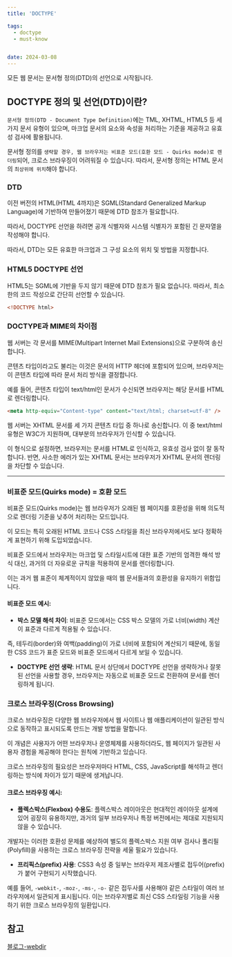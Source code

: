 ```yaml
---
title: 'DOCTYPE'

tags:
  - doctype
  - must-know


date: 2024-03-08
---
```


모든 웹 문서는 문서형 정의(DTD)의 선언으로 시작됩니다.

## DOCTYPE 정의 및 선언(DTD)이란?

`문서형 정의(DTD - Document Type Definition)`에는 TML, XHTML, HTML5 등 세 가지 문서 유형이 있으며, 
마크업 문서의 요소와 속성을 처리하는 기준을 제공하고 유효성 검사에 활용됩니다. 

문서형 정의를 `생략할 경우, 웹 브라우저는 비표준 모드(호환 모드 - Quirks mode)로 렌더링`되어, 크로스 브라우징이 어려워질 수 있습니다. 
따라서, 문서형 정의는 HTML 문서의 `최상위에 위치`해야 합니다.

### DTD

이전 버전의 HTML(HTML 4까지)은 SGML(Standard Generalized Markup Language)에 기반하여 만들어졌기 때문에 DTD 참조가 필요합니다. 

따라서, DOCTYPE 선언을 하려면 공개 식별자와 시스템 식별자가 포함된 긴 문자열을 작성해야 합니다. 

따라서, DTD는 모든 유효한 마크업과 그 구성 요소의 위치 및 방법을 지정합니다.

### HTML5 DOCTYPE 선언

HTML5는 SGML에 기반을 두지 않기 때문에 DTD 참조가 필요 없습니다. 따라서, 최소한의 코드 작성으로 간단히 선언할 수 있습니다.

```html:index.html
<!DOCTYPE html>
```

### DOCTYPE과 MIME의 차이점

웹 서버는 각 문서를 MIME(Multipart Internet Mail Extensions)으로 구분하여 송신합니다. 

콘텐츠 타입이라고도 불리는 이것은 문서의 HTTP 헤더에 포함되어 있으며, 브라우저는 이 콘텐츠 타입에 따라 문서 처리 방식을 결정합니다. 

예를 들어, 콘텐츠 타입이 text/html인 문서가 수신되면 브라우저는 해당 문서를 HTML로 렌더링합니다.

```html
<meta http-equiv="Content-type" content="text/html; charset=utf-8" />
```

웹 서버는 XHTML 문서를 세 가지 콘텐츠 타입 중 하나로 송신합니다. 
이 중 text/html 유형은 W3C가 지원하며, 대부분의 브라우저가 인식할 수 있습니다. 

이 형식으로 설정하면, 브라우저는 문서를 HTML로 인식하고, 유효성 검사 없이 잘 동작합니다. 
반면, 사소한 에러가 있는 XHTML 문서는 브라우저가 XHTML 문서의 렌더링을 차단할 수 있습니다.

---

### 비표준 모드(Quirks mode) = 호환 모드

비표준 모드(Quirks mode)는 웹 브라우저가 오래된 웹 페이지를 호환성을 위해 의도적으로 렌더링 기준을 낮추어 처리하는 모드입니다. 

이 모드는 특히 오래된 HTML 코드나 CSS 스타일을 최신 브라우저에서도 보다 정확하게 표현하기 위해 도입되었습니다. 

비표준 모드에서 브라우저는 마크업 및 스타일시트에 대한 표준 기반의 엄격한 해석 방식 대신, 과거의 더 자유로운 규칙을 적용하여 문서를 렌더링합니다.

이는 과거 웹 표준이 체계적이지 않았을 때의 웹 문서들과의 호환성을 유지하기 위함입니다.

#### 비표준 모드 예시:
- **박스 모델 해석 차이**: 비표준 모드에서는 CSS 박스 모델의 가로 너비(width) 계산이 표준과 다르게 적용될 수 있습니다. 

즉, 테두리(border)와 여백(padding)이 가로 너비에 포함되어 계산되기 때문에, 동일한 CSS 코드가 표준 모드와 비표준 모드에서 다르게 보일 수 있습니다.

- **DOCTYPE 선언 생략**: HTML 문서 상단에서 DOCTYPE 선언을 생략하거나 잘못된 선언을 사용할 경우, 브라우저는 자동으로 비표준 모드로 전환하여 문서를 렌더링하게 됩니다.

### 크로스 브라우징(Cross Browsing)

크로스 브라우징은 다양한 웹 브라우저에서 웹 사이트나 웹 애플리케이션이 일관된 방식으로 동작하고 표시되도록 만드는 개발 방법을 말합니다. 

이 개념은 사용자가 어떤 브라우저나 운영체제를 사용하더라도, 웹 페이지가 일관된 사용자 경험을 제공해야 한다는 원칙에 기반하고 있습니다. 

크로스 브라우징의 필요성은 브라우저마다 HTML, CSS, JavaScript를 해석하고 렌더링하는 방식에 차이가 있기 때문에 생겨납니다.

#### 크로스 브라우징 예시:
- **플렉스박스(Flexbox) 수용도**: 플렉스박스 레이아웃은 현대적인 레이아웃 설계에 있어 굉장히 유용하지만, 과거의 일부 브라우저나 특정 버전에서는 제대로 지원되지 않을 수 있습니다. 

개발자는 이러한 호환성 문제를 예상하여 별도의 플렉스박스 지원 여부 검사나 폴리필(Polyfill)을 사용하는 크로스 브라우징 전략을 세울 필요가 있습니다.

- **프리픽스(prefix) 사용**: CSS3 속성 중 일부는 브라우저 제조사별로 접두어(prefix)가 붙어 구현되기 시작했습니다. 

예를 들어, `-webkit-`, `-moz-`, `-ms-`, `-o-` 같은 접두사를 사용해야 같은 스타일이 여러 브라우저에서 일관되게 표시됩니다. 
이는 브라우저별로 최신 CSS 스타일링 기능을 사용하기 위한 크로스 브라우징의 일환입니다.

## 참고

[블로그-webdir](https://webdir.tistory.com/40 '블로그')